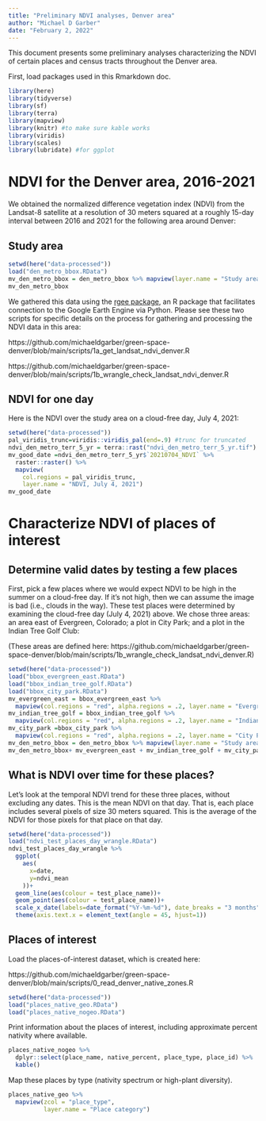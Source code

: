 ```yaml
---
title: "Preliminary NDVI analyses, Denver area"
author: "Michael D Garber"
date: "February 2, 2022"
---
```


This document presents some preliminary analyses characterizing the NDVI of certain places and census tracts throughout the Denver area.

First, load packages used in this Rmarkdown doc.
```r
library(here)
library(tidyverse)
library(sf)
library(terra)
library(mapview)
library(knitr) #to make sure kable works
library(viridis)
library(scales)
library(lubridate) #for ggplot
```

# NDVI for the Denver area, 2016-2021
We obtained the normalized difference vegetation index (NDVI) from the Landsat-8 satellite at a resolution of 30 meters squared at a roughly 15-day interval between 2016 and 2021 for the following area around Denver:

## Study area
```r
setwd(here("data-processed"))
load("den_metro_bbox.RData")
mv_den_metro_bbox = den_metro_bbox %>% mapview(layer.name = "Study area")
mv_den_metro_bbox
```

We gathered this data using the [rgee package](https://cran.r-project.org/web/packages/rgee/index.html), an R package that facilitates connection to the Google Earth Engine via Python. Please see these two scripts for specific details on the process for gathering and processing the NDVI data in this area:

https://github.com/michaeldgarber/green-space-denver/blob/main/scripts/1a_get_landsat_ndvi_denver.R

https://github.com/michaeldgarber/green-space-denver/blob/main/scripts/1b_wrangle_check_landsat_ndvi_denver.R

## NDVI for one day
Here is the NDVI over the study area on a cloud-free day, July 4, 2021:
```r
setwd(here("data-processed"))
pal_viridis_trunc=viridis::viridis_pal(end=.9) #trunc for truncated
ndvi_den_metro_terr_5_yr = terra::rast("ndvi_den_metro_terr_5_yr.tif")
mv_good_date =ndvi_den_metro_terr_5_yr$`20210704_NDVI` %>% 
  raster::raster() %>%  
  mapview(
    col.regions = pal_viridis_trunc,
    layer.name = "NDVI, July 4, 2021")
mv_good_date
```


# Characterize NDVI of places of interest
## Determine valid dates by testing a few places
First, pick a few places where we would expect NDVI to be high in the summer on a cloud-free day. If it's not high, then we can assume the image is bad (i.e., clouds in the way). These test places were determined by examining the cloud-free day (July 4, 2021) above. We chose three areas: an area east of Evergreen, Colorado; a plot in City Park; and a plot in the Indian Tree Golf Club:

(These areas are defined here: https://github.com/michaeldgarber/green-space-denver/blob/main/scripts/1b_wrangle_check_landsat_ndvi_denver.R)

```r
setwd(here("data-processed"))
load("bbox_evergreen_east.RData")
load("bbox_indian_tree_golf.RData")
load("bbox_city_park.RData")
mv_evergreen_east = bbox_evergreen_east %>%
  mapview(col.regions = "red", alpha.regions = .2, layer.name = "Evergreen East")
mv_indian_tree_golf = bbox_indian_tree_golf %>%
  mapview(col.regions = "red", alpha.regions = .2, layer.name = "Indian Tree Golf")
mv_city_park =bbox_city_park %>%
  mapview(col.regions = "red", alpha.regions = .2, layer.name = "City Park plot")
mv_den_metro_bbox = den_metro_bbox %>% mapview(layer.name = "Study area")
mv_den_metro_bbox+ mv_evergreen_east + mv_indian_tree_golf + mv_city_park
```

## What is NDVI over time for these places?
Let's look at the temporal NDVI trend for these three places, without excluding any dates. This is the mean NDVI on that day. That is, each place includes several pixels of size 30 meters squared. This is the average of the NDVI for those pixels for that place on that day.
```r
setwd(here("data-processed"))
load("ndvi_test_places_day_wrangle.RData")
ndvi_test_places_day_wrangle %>% 
  ggplot(
    aes(
      x=date, 
      y=ndvi_mean  
    ))+
  geom_line(aes(colour = test_place_name))+
  geom_point(aes(colour = test_place_name))+
  scale_x_date(labels=date_format("%Y-%m-%d"), date_breaks = "3 months")+
  theme(axis.text.x = element_text(angle = 45, hjust=1))
```

## Places of interest
Load the places-of-interest dataset, which is created here:

https://github.com/michaeldgarber/green-space-denver/blob/main/scripts/0_read_denver_native_zones.R

```r
setwd(here("data-processed"))
load("places_native_geo.RData")
load("places_native_nogeo.RData")
```

Print information about the places of interest, including approximate percent nativity where available.
```r
places_native_nogeo %>% 
  dplyr::select(place_name, native_percent, place_type, place_id) %>% 
  kable()
```

Map these places by type (nativity spectrum or high-plant diversity).
```r
places_native_geo %>% 
  mapview(zcol = "place_type",
          layer.name = "Place category")
```

